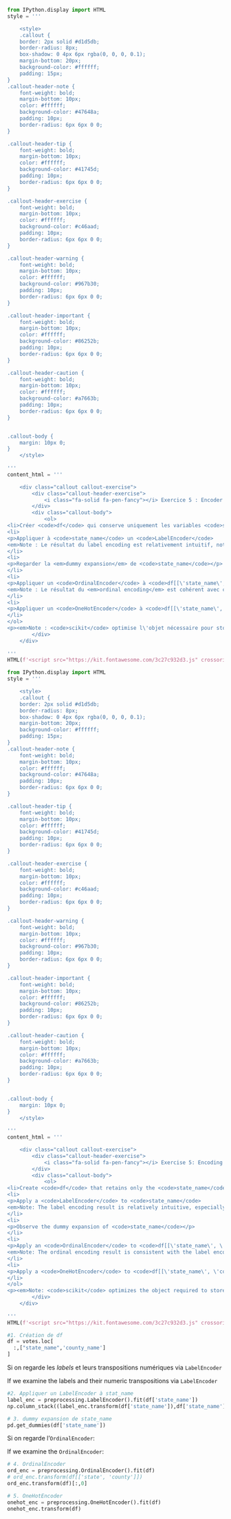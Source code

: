 :::: {.content-visible when-profile="fr"}


```python
from IPython.display import HTML
style = '''

    <style>
    .callout {
    border: 2px solid #d1d5db;
    border-radius: 8px;
    box-shadow: 0 4px 6px rgba(0, 0, 0, 0.1);
    margin-bottom: 20px;
    background-color: #ffffff;
    padding: 15px;
}
.callout-header-note {
    font-weight: bold;
    margin-bottom: 10px;
    color: #ffffff;
    background-color: #47648a;
    padding: 10px;
    border-radius: 6px 6px 0 0;
}

.callout-header-tip {
    font-weight: bold;
    margin-bottom: 10px;
    color: #ffffff;
    background-color: #41745d;
    padding: 10px;
    border-radius: 6px 6px 0 0;
}

.callout-header-exercise {
    font-weight: bold;
    margin-bottom: 10px;
    color: #ffffff;
    background-color: #c46aad;
    padding: 10px;
    border-radius: 6px 6px 0 0;
}

.callout-header-warning {
    font-weight: bold;
    margin-bottom: 10px;
    color: #ffffff;
    background-color: #967b30;
    padding: 10px;
    border-radius: 6px 6px 0 0;
}

.callout-header-important {
    font-weight: bold;
    margin-bottom: 10px;
    color: #ffffff;
    background-color: #86252b;
    padding: 10px;
    border-radius: 6px 6px 0 0;
}

.callout-header-caution {
    font-weight: bold;
    margin-bottom: 10px;
    color: #ffffff;
    background-color: #a7663b;
    padding: 10px;
    border-radius: 6px 6px 0 0;
}


.callout-body {
    margin: 10px 0;
}
    </style>
    
'''
content_html = '''

    <div class="callout callout-exercise">
        <div class="callout-header-exercise">
            <i class="fa-solid fa-pen-fancy"></i> Exercice 5 : Encoder des variables catégorielles
        </div>
        <div class="callout-body">
            <ol>
<li>Créer <code>df</code> qui conserve uniquement les variables <code>state_name</code> et <code>county_name</code> dans <code>votes</code>.</li>
<li>
<p>Appliquer à <code>state_name</code> un <code>LabelEncoder</code>
<em>Note : Le résultat du label encoding est relativement intuitif, notamment quand on le met en relation avec le vecteur initial.</em></p>
</li>
<li>
<p>Regarder la <em>dummy expansion</em> de <code>state_name</code></p>
</li>
<li>
<p>Appliquer un <code>OrdinalEncoder</code> à <code>df[[\'state_name\', \'county_name\']]</code>
<em>Note : Le résultat du <em>ordinal encoding</em> est cohérent avec celui du label encoding</em></p>
</li>
<li>
<p>Appliquer un <code>OneHotEncoder</code> à <code>df[[\'state_name\', \'county_name\']]</code></p>
</li>
</ol>
<p><em>Note : <code>scikit</code> optimise l\'objet nécessaire pour stocker le résultat d\'un modèle de transformation. Par exemple, le résultat de l\'encoding One Hot est un objet très volumineux. Dans ce cas, <code>scikit</code> utilise une matrice Sparse.</em></p>
        </div>
    </div>
    
'''
HTML(f'<script src="https://kit.fontawesome.com/3c27c932d3.js" crossorigin="anonymous"></script>\n{style}\n{content_html}')

```

::::

:::: {.content-visible when-profile="en"}


```python
from IPython.display import HTML
style = '''

    <style>
    .callout {
    border: 2px solid #d1d5db;
    border-radius: 8px;
    box-shadow: 0 4px 6px rgba(0, 0, 0, 0.1);
    margin-bottom: 20px;
    background-color: #ffffff;
    padding: 15px;
}
.callout-header-note {
    font-weight: bold;
    margin-bottom: 10px;
    color: #ffffff;
    background-color: #47648a;
    padding: 10px;
    border-radius: 6px 6px 0 0;
}

.callout-header-tip {
    font-weight: bold;
    margin-bottom: 10px;
    color: #ffffff;
    background-color: #41745d;
    padding: 10px;
    border-radius: 6px 6px 0 0;
}

.callout-header-exercise {
    font-weight: bold;
    margin-bottom: 10px;
    color: #ffffff;
    background-color: #c46aad;
    padding: 10px;
    border-radius: 6px 6px 0 0;
}

.callout-header-warning {
    font-weight: bold;
    margin-bottom: 10px;
    color: #ffffff;
    background-color: #967b30;
    padding: 10px;
    border-radius: 6px 6px 0 0;
}

.callout-header-important {
    font-weight: bold;
    margin-bottom: 10px;
    color: #ffffff;
    background-color: #86252b;
    padding: 10px;
    border-radius: 6px 6px 0 0;
}

.callout-header-caution {
    font-weight: bold;
    margin-bottom: 10px;
    color: #ffffff;
    background-color: #a7663b;
    padding: 10px;
    border-radius: 6px 6px 0 0;
}


.callout-body {
    margin: 10px 0;
}
    </style>
    
'''
content_html = '''

    <div class="callout callout-exercise">
        <div class="callout-header-exercise">
            <i class="fa-solid fa-pen-fancy"></i> Exercise 5: Encoding Categorical Variables
        </div>
        <div class="callout-body">
            <ol>
<li>Create <code>df</code> that retains only the <code>state_name</code> and <code>county_name</code> variables in <code>votes</code>.</li>
<li>
<p>Apply a <code>LabelEncoder</code> to <code>state_name</code>
<em>Note: The label encoding result is relatively intuitive, especially when related to the initial vector.</em></p>
</li>
<li>
<p>Observe the dummy expansion of <code>state_name</code></p>
</li>
<li>
<p>Apply an <code>OrdinalEncoder</code> to <code>df[[\'state_name\', \'county_name\']]</code>
<em>Note: The ordinal encoding result is consistent with the label encoding</em></p>
</li>
<li>
<p>Apply a <code>OneHotEncoder</code> to <code>df[[\'state_name\', \'county_name\']]</code></p>
</li>
</ol>
<p><em>Note: <code>scikit</code> optimizes the object required to store the result of a transformation model. For example, the One Hot encoding result is a very large object. In this case, <code>scikit</code> uses a Sparse matrix.</em></p>
        </div>
    </div>
    
'''
HTML(f'<script src="https://kit.fontawesome.com/3c27c932d3.js" crossorigin="anonymous"></script>\n{style}\n{content_html}')

```

::::

```python
#1. Création de df
df = votes.loc[
  :,["state_name",'county_name']
]
```

::: {.content-visible when-profile="fr"}
Si on regarde les _labels_ et leurs transpositions numériques via `LabelEncoder`
:::

::: {.content-visible when-profile="en"}
If we examine the labels and their numeric transpositions via `LabelEncoder`
:::

```python
#2. Appliquer un LabelEncoder à stat_name
label_enc = preprocessing.LabelEncoder().fit(df['state_name'])
np.column_stack((label_enc.transform(df['state_name']),df['state_name']))
```


```python
# 3. dummy expansion de state_name
pd.get_dummies(df['state_name'])
```

::: {.content-visible when-profile="fr"}
Si on regarde l'`OrdinalEncoder`:
:::

::: {.content-visible when-profile="en"}
If we examine the `OrdinalEncoder`:
:::


```python
# 4. OrdinalEncoder
ord_enc = preprocessing.OrdinalEncoder().fit(df)
# ord_enc.transform(df[['state', 'county']])
ord_enc.transform(df)[:,0]
```


```python
# 5. OneHotEncoder
onehot_enc = preprocessing.OneHotEncoder().fit(df)
onehot_enc.transform(df)
```
